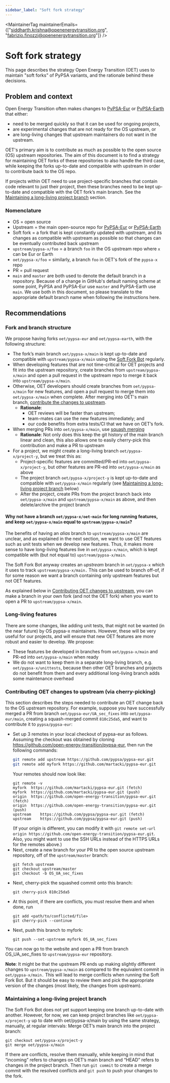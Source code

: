 ```yaml
---
sidebar_label: "Soft fork strategy"
---
```



<MaintainerTag maintainerEmails={["siddharth.krishna@openenergytransition.org", "fabrizio.finozzi@openenergytransition.org"]} />

# Soft fork strategy

<ControlledDocBanner />

This page describes the strategy Open Energy Transition (OET) uses to maintain "soft forks" of PyPSA variants, and the rationale behind these decisions.

## Problem and context

Open Energy Transition often makes changes to [PyPSA-Eur](https://pypsa-eur.readthedocs.io/en/latest/) or [PyPSA-Earth](https://pypsa-earth.readthedocs.io/en/latest/index.html) that either:
- need to be merged quickly so that it can be used for ongoing projects,
- are experimental changes that are not ready for the OS upstream, or
- are long-living changes that upstream maintainers do not want in the upstream.

OET's primary aim is to contribute as much as possible to the open source (OS) upstream repositories. The aim of this document is to find a strategy for maintaining OET forks of these repositories to also handle the third case, while keeping the forks up-to-date and compatible with upstream in order to contribute back to the OS repo.

If projects within OET need to use project-specific branches that contain code relevant to just their project, then these branches need to be kept up-to-date and compatible with the OET fork’s main branch. See the [Maintaining a long-living project branch](#maintaining-a-long-living-project-branch) section.

### Nomenclature
- OS = open source
- Upstream = the main open-source repo for [PyPSA-Eur](https://github.com/PyPSA/pypsa-eur/) or [PyPSA-Earth](https://github.com/pypsa-meets-earth/pypsa-earth/)
- Soft fork = a fork that is kept constantly updated with upstream, and its changes as compatible with upstream as possible so that changes can be eventually contributed back upstream
- `upstream/pypsa-x/foo` = a branch `foo` in the OS upstream repo where `x` can be Eur or Earth
- `oet/pypsa-x/foo` = similarly, a branch `foo` in OET's fork of the `pypsa-x` repo
- PR = pull request
- `main` and `master` are both used to denote the default branch in a repository. Because of a change in GitHub's default naming scheme at some point, PyPSA and PyPSA-Eur use `master` and PyPSA-Earth use `main`. We use both in this document, so please translate to the appropriate default branch name when following the instructions here.

## Recommendations

### Fork and branch structure

We propose having forks `oet/pypsa-eur` and `oet/pypsa-earth`, with the following structure:
- The fork’s main branch `oet/pypsa-x/main` is kept up-to-date and compatible with `upstream/pypsa-x/main` using the [Soft Fork Bot](https://github.com/open-energy-transition/soft-fork-bot) regularly.
- When developing features that are not time-critical for OET projects and fit into the upstream repository, create branches from `upstream/pypsa-x/main` and open a pull request in the upstream repo to merge it back into `upstream/pypsa-x/main`.
- Otherwise, OET developers should create branches from `oet/pypsa-x/main` for new features, and open a pull request to merge them into `oet/pypsa-x/main` when complete. After merging into OET's main branch, [contribute the changes to upstream](#contributing-oet-changes-to-upstream-via-cherry-picking).
    - **Rationale**:
        - OET reviews will be faster than upstream;
        - team-mates can use the new features immediately; and
        - our code benefits from extra tests/CI that we have on OET’s fork.
- When merging PRs into `oet/pypsa-x/main`, use [squash merging](https://docs.github.com/en/repositories/configuring-branches-and-merges-in-your-repository/configuring-pull-request-merges/about-merge-methods-on-github#squashing-your-merge-commits)
    - **Rationale**: Not only does this keep the git history of the main branch linear and clean, this also allows one to easily cherry-pick this contribution and make a PR to upstream
- For a project, we might create a long-living branch `oet/pypsa-x/project-y`, but we treat this as:
    - Project-specific features are committed/PR-ed into `oet/pypsa-x/project-y`, but other features are PR-ed into `oet/pypsa-x/main` as above
    - The project branch `oet/pypsa-x/project-y` is kept up-to-date and compatible with `oet/pypsa-x/main` regularly (see [Maintaining a long-living project branch](#maintaining-a-long-living-project-branch) below)
    - After the project, create PRs from the project branch back into `oet/pypsa-x/main` and `upstream/pypsa-x/main` as above, and then delete/archive the project branch

#### Why not have a branch `oet/pypsa-x/oet-main` for long running features, and keep `oet/pypsa-x/main` equal to `upstream/pypsa-x/main`?

The benefits of having an *alias* branch to `upstream/pypsa-x/main` are unclear, and as explained in the next section, we want to use OET features such as unit tests when we develop new features. Thus, it makes more sense to have long-living features live in `oet/pypsa-x/main`, which is kept compatible with (but not equal to) `upstream/pypsa-x/main`.

The Soft Fork Bot anyway creates an *upstream* branch in `oet/pypsa-x` which it uses to track `upstream/pypsa-x/main.` This can be used to branch off-of, if for some reason we want a branch containing only upstream features but not OET features.

As explained below in [Contributing OET changes to upstream](#contributing-oet-changes-to-upstream-via-cherry-picking), you can make a branch in your own fork (and not the OET fork) when you want to open a PR to `upstream/pypsa-x/main`.

### Long-living features
There are some changes, like adding unit tests, that might not be wanted (in the near future) by OS pypsa-x maintainers. However, these will be very useful for our projects, and will ensure that new OET features are more robust and easier to develop. We propose:
- These features be developed in branches from `oet/pypsa-x/main` and PR-ed into `oet/pypsa-x/main` when ready
- We do not want to keep them in a separate long-living branch, e.g. `oet/pypsa-x/unittests`, because then other OET branches and projects do not benefit from them and every additional long-living branch adds some maintenance overhead


### Contributing OET changes to upstream (via cherry-picking)

This section describes the steps needed to contribute an OET change back to the OS upstream repository.
For example, suppose you have successfully merged a PR from branch `oet/pypsa-eur/UA_sec_fixes` into `oet/pypsa-eur/main`, creating a squash-merged commit `810c25da5`, and want to contribute it to `pypsa/pypsa-eur`:

- Set up 3 remotes in your local checkout of pypsa-eur as follows. Assuming the checkout was obtained by cloning https://github.com/open-energy-transition/pypsa-eur, then run the following commands:
    ```bash
    git remote add upstream https://github.com/pypsa/pypsa-eur.git
    git remote add myfork https://github.com/martacki/pypsa-eur.git
    ```
    Your remotes should now look like:
    ```
    git remote -v
    myfork	https://github.com/martacki/pypsa-eur.git (fetch)
    myfork	https://github.com/martacki/pypsa-eur.git (push)
    origin	https://github.com/open-energy-transition/pypsa-eur.git (fetch)
    origin	https://github.com/open-energy-transition/pypsa-eur.git (push)
    upstream	https://github.com/pypsa/pypsa-eur.git (fetch)
    upstream	https://github.com/pypsa/pypsa-eur.git (push)
    ```
    (If your origin is different, you can modify it with `git remote set-url origin https://github.com/open-energy-transition/pypsa-eur.git`. Also, you might want to use the SSH URLs instead of the HTTPS URLs for the remotes above.)
- Next, create a new branch for your PR to the open source upstream repository, off of the `upstream/master` branch:
    ```
    git fetch upstream
    git checkout upstream/master
    git checkout -b OS_UA_sec_fixes
    ```
- Next, cherry-pick the squashed commit onto this branch:
    ```
    git cherry-pick 810c25da5
    ```
- At this point, if there are conflicts, you must resolve them and when done, run
    ```
    git add <path/to/conflicted/file>
    git cherry-pick --continue
    ```
- Next, push this branch to myfork:
    ```
    git push --set-upstream myfork OS_UA_sec_fixes
    ```
You can now go to the website and open a PR from branch OS_UA_sec_fixes to `upstream/pypsa-eur` repository.

**Note**: It might be that the upstream PR ends up making slightly different changes to `upstream/pypsa-x/main` as compared to the equivalent commit in `oet/pypsa-x/main.` This will lead to merge conflicts when running the Soft Fork Bot. But it should be easy to review them and pick the appropriate version of the changes (most likely, the changes from upstream).


### Maintaining a long-living project branch

The Soft Fork Bot does not yet support keeping one branch up-to-date with another. However, for now, we can keep project branches like `oet/pypsa-x/project-y` up to date with oet/pypsa-x/main by using the same strategy, manually, at regular intervals:
Merge OET’s main branch into the project branch:
```
git checkout oet/pypsa-x/project-y
git merge oet/pypsa-x/main
```
If there are conflicts, resolve them manually, while keeping in mind that “incoming” refers to changes on OET’s main branch and “HEAD” refers to changes in the project branch. Then run `git commit` to create a merge commit with the resolved conflicts and `git push` to push your changes to the fork.
